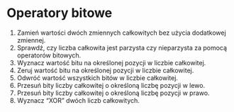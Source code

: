 # Operatory bitowe

1.  Zamień wartości dwóch zmiennych całkowitych bez użycia dodatkowej zmiennej.
2.  Sprawdź, czy liczba całkowita jest parzysta czy nieparzysta za pomocą operatorów bitowych.
3.  Wyznacz wartość bitu na określonej pozycji w liczbie całkowitej.
4.  Zeruj wartość bitu na określonej pozycji w liczbie całkowitej.
5.  Odwróć wartość wszystkich bitów w liczbie całkowitej.
6.  Przesuń bity liczby całkowitej o określoną liczbę pozycji w lewo.
7.  Przesuń bity liczby całkowitej o określoną liczbę pozycji w prawo.
8.  Wyznacz "XOR" dwóch liczb całkowitych.
